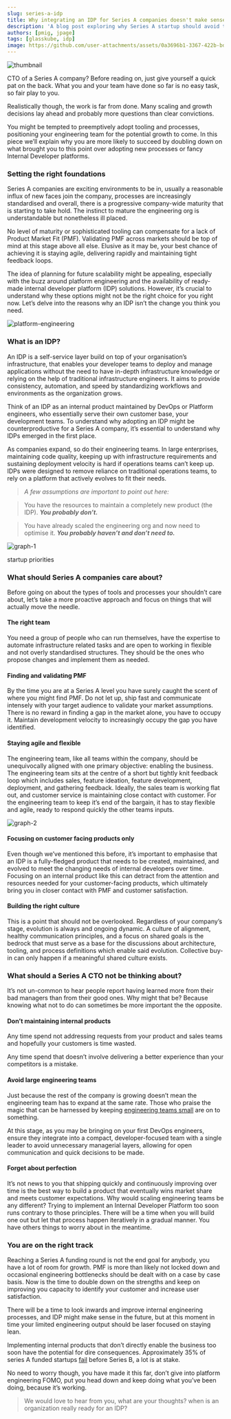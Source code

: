 ```yaml
---
slug: series-a-idp
title: Why integrating an IDP for Series A companies doesn't make sense
description: 'A blog post exploring why Series A startup should avoid the internal developer platform (IDP) hype train'
authors: [pmig, jpage]
tags: [glasskube, idp]
image: https://github.com/user-attachments/assets/0a3696b1-3367-422b-bdee-fb6272389535
---
```



![thumbnail](https://github.com/user-attachments/assets/0a3696b1-3367-422b-bdee-fb6272389535)

CTO of a Series A company? Before reading on, just give yourself a quick pat on the back. What you and your team have done so far is no easy task, so fair play to you.

<!-- truncate -->

Realistically though, the work is far from done. Many scaling and growth decisions lay ahead and probably more questions than clear convictions.

You might be tempted to preemptively adopt tooling and processes, positioning your engineering team for the potential growth to come. In this piece we’ll explain why you are more likely to succeed by doubling down on what brought you to this point over adopting new processes or fancy Internal Developer platforms.

### Setting the right foundations

Series A companies are exciting environments to be in, usually a reasonable influx of new faces join the company, processes are increasingly standardised and overall, there is a progressive company-wide maturity that is starting to take hold. The instinct to mature the engineering org is understandable but nonetheless ill placed.

No level of maturity or sophisticated tooling can compensate for a lack of Product Market Fit (PMF). Validating PMF across markets should be top of mind at this stage above all else. Elusive as it may be, your best chance of achieving it is staying agile, delivering rapidly and maintaining tight feedback loops.

The idea of planning for future scalability might be appealing, especially with the buzz around platform engineering and the availability of ready-made internal developer platform (IDP) solutions. However, it’s crucial to understand why these options might not be the right choice for you right now. Let’s delve into the reasons why an IDP isn’t the change you think you need.

![platform-engineering](https://github.com/user-attachments/assets/887ad190-4e37-4b8e-afb2-bce58039695c)

### What is an IDP?

An IDP is a self-service layer build on top of your organisation’s infrastructure, that enables your developer teams to deploy and manage applications without the need to have in-depth infrastructure knowledge or relying on the help of traditional infrastructure engineers. It aims to provide consistency, automation, and speed by standardizing workflows and environments as the organization grows.

Think of an IDP as an internal product maintained by DevOps or Platform engineers, who essentially serve their own customer base, your development teams. To understand why adopting an IDP might be counterproductive for a Series A company, it’s essential to understand why IDPs emerged in the first place.

As companies expand, so do their engineering teams. In large enterprises, maintaining code quality, keeping up with infrastructure requirements and sustaining deployment velocity is hard if operations teams can’t keep up. IDPs were designed to remove reliance on traditional operations teams, to rely on a platform that actively evolves to fit their needs.

> _A few assumptions are important to point out here:_

> You have the resources to maintain a completely new product (the IDP). **_You probably don’t._**

> You have already scaled the engineering org and now need to optimise it. **_You probably haven’t and don’t need to._**

![graph-1](https://github.com/user-attachments/assets/c5bad338-9087-4641-a100-65193962b3e4)

startup priorities

### What should Series A companies care about?

Before going on about the types of tools and processes your shouldn’t care about, let’s take a more proactive approach and focus on things that will actually move the needle.

#### The right team

You need a group of people who can run themselves, have the expertise to automate infrastructure related tasks and are open to working in flexible and not overly standardised structures. They should be the ones who propose changes and implement them as needed.

#### Finding and validating PMF

By the time you are at a Series A level you have surely caught the scent of where you might find PMF. Do not let up, ship fast and communicate intensely with your target audience to validate your market assumptions. There is no reward in finding a gap in the market alone, you have to occupy it. Maintain development velocity to increasingly occupy the gap you have identified.

#### Staying agile and flexible

The engineering team, like all teams within the company, should be unequivocally aligned with one primary objective: enabling the business. The engineering team sits at the centre of a short but tightly knit feedback loop which includes sales, feature ideation, feature development, deployment, and gathering feedback. Ideally, the sales team is working flat out, and customer service is maintaining close contact with customer. For the engineering team to keep it’s end of the bargain, it has to stay flexible and agile, ready to respond quickly the other teams inputs.

![graph-2](https://github.com/user-attachments/assets/72e461f2-fa49-4b44-88d5-313eb239a0c9)

#### Focusing on customer facing products only

Even though we’ve mentioned this before, it’s important to emphasise that an IDP is a fully-fledged product that needs to be created, maintained, and evolved to meet the changing needs of internal developers over time. Focusing on an internal product like this can detract from the attention and resources needed for your customer-facing products, which ultimately bring you in closer contact with PMF and customer satisfaction.

#### Building the right culture

This is a point that should not be overlooked. Regardless of your company’s stage, evolution is always and ongoing dynamic. A culture of alignment, healthy communication principles, and a focus on shared goals is the bedrock that must serve as a base for the discussions about architecture, tooling, and process definitions which enable said evolution. Collective buy-in can only happen if a meaningful shared culture exists.

### What should a Series A CTO not be thinking about?

It’s not un-common to hear people report having learned more from their bad managers than from their good ones. Why might that be? Because knowing what not to do can sometimes be more important the the opposite.

#### Don’t maintaining internal products

Any time spend not addressing requests from your product and sales teams and hopefully your customers is time wasted.

Any time spend that doesn’t involve delivering a better experience than your competitors is a mistake.

#### Avoid large engineering teams

Just because the rest of the company is growing doesn’t mean the engineering team has to expand at the same rate. Those who praise the magic that can be harnessed by keeping [engineering teams small](https://medium.com/r/?url=https%3A%2F%2Fposthog.com%2Fnewsletter%2Fsmall-teams) are on to something.

At this stage, as you may be bringing on your first DevOps engineers, ensure they integrate into a compact, developer-focused team with a single leader to avoid unnecessary managerial layers, allowing for open communication and quick decisions to be made.

#### Forget about perfection

It’s not news to you that shipping quickly and continuously improving over time is the best way to build a product that eventually wins market share and meets customer expectations. Why would scaling engineering teams be any different? Trying to implement an Internal Developer Platform too soon runs contrary to those principles. There will be a time when you will build one out but let that process happen iteratively in a gradual manner. You have others things to worry about in the meantime.

### You are on the right track

Reaching a Series A funding round is not the end goal for anybody, you have a lot of room for growth. PMF is more than likely not locked down and occasional engineering bottlenecks should be dealt with on a case by case basis. Now is the time to double down on the strengths and keep on improving you capacity to identify your customer and increase user satisfaction.

There will be a time to look inwards and improve internal engineering processes, and IDP might make sense in the future, but at this moment in time your limited engineering output should be laser focused on staying lean.

Implementing internal products that don’t directly enable the business too soon have the potential for dire consequences. Approximately 35% of series A funded startups [fail](https://medium.com/r/?url=https%3A%2F%2Fluisazhou.com%2Fblog%2Fstartup-failure-statistics%2F%23%3A~%3Atext%3DIf%2520a%2520startup%2520makes%2520it%2Cof%252012%2520to%252018%2520months.) before Series B, a lot is at stake.

No need to worry though, you have made it this far, don’t give into platform engineering FOMO, put you head down and keep doing what you’ve been doing, because it’s working.

> We would love to hear from you, what are your thoughts? when is an organization really ready for an IDP?
